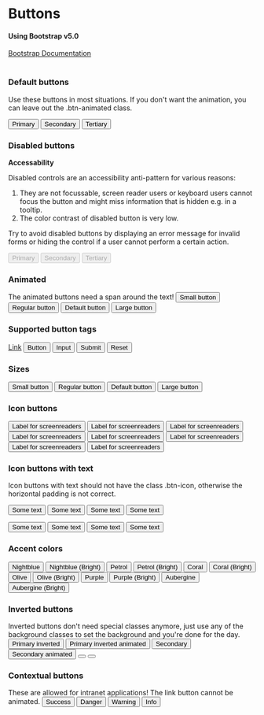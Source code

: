 
<Meta title="Design System/Button" />


# Buttons
#### Using Bootstrap v5.0
[Bootstrap Documentation](https://getbootstrap.com/docs/5.0/components/buttons/)
<br/>
<br/>

### Default buttons

Use these buttons in most situations. If you don't want the animation, you can leave out the .btn-animated class.
<Canvas>
  <div class="p-regular flex-wrap d-flex gap-regular">
    <button class="btn btn-primary btn-animated"><span>Primary</span></button>
    <button class="btn btn-secondary btn-animated"><span>Secondary</span></button>
    <button class="btn btn-link">Tertiary</button>
  </div>
</Canvas>

### Disabled buttons

**Accessability**

Disabled controls are an accessibility anti-pattern for various reasons:

1. They are not focussable, screen reader users or keyboard users cannot focus the button and might miss information that is hidden e.g. in a tooltip.
2. The color contrast of disabled button is very low.

Try to avoid disabled buttons by displaying an error message for invalid forms or hiding the control if a user cannot perform a certain action.

<Canvas>
  <div class="p-regular d-flex flex-wrap gap-regular">
    <button disabled="" class="btn btn-primary btn-animated">
      <span>Primary</span>
    </button>
    <button disabled="" class="btn btn-secondary btn-animated">
      <span>Secondary</span>
    </button>
    <button disabled="" class="btn btn-link">Tertiary</button>
  </div>
</Canvas>


### Animated

The animated buttons need a span around the text!
<Canvas>
  <button type="button" class="btn btn-primary btn-sm btn-animated">
    <span>Small button</span>
  </button>
  <button type="button" class="btn btn-primary btn-rg btn-animated">
    <span>Regular button</span>
  </button>
  <button type="button" class="btn btn-primary btn-md btn-animated">
    <span>Default button</span>
  </button>
  <button type="button" class="btn btn-primary btn-lg btn-animated">
    <span>Large button</span>
  </button>
</Canvas>



### Supported button tags
<Canvas>
  <a href="#" role="button" class="btn btn-primary">Link</a>
  <button type="submit" class="btn btn-primary">Button</button>
  <input type="button" value="Input" class="btn btn-primary" />
  <input type="submit" value="Submit" class="btn btn-primary" />
  <input type="reset" value="Reset" class="btn btn-primary" />
</Canvas>


### Sizes
<Canvas>
  <button type="button" class="btn btn-primary btn-sm">Small button</button>
  <button type="button" class="btn btn-primary btn-rg">Regular button</button>
  <button type="button" class="btn btn-primary btn-md">Default button</button>
  <button type="button" class="btn btn-primary btn-lg">Large button</button>
</Canvas> 


### Icon buttons
<Canvas>
  <button type="button" class="btn btn-default btn-icon btn-sm">
    <i class="pi pi-3193"></i>
    <span class="sr-only">Label for screenreaders</span>
  </button>
  <button type="button" class="btn btn-default btn-icon btn-rg">
    <i class="pi pi-3193"></i>
    <span class="sr-only">Label for screenreaders</span>
  </button>
  <button type="button" class="btn btn-default btn-icon btn-md">
    <i class="pi pi-3193"></i>
    <span class="sr-only">Label for screenreaders</span>
  </button>
  <button type="button" class="btn btn-default btn-icon btn-lg">
    <i class="pi pi-3193"></i>
    <span class="sr-only">Label for screenreaders</span>
  </button>
  <button type="button" class="btn btn-primary btn-icon btn-sm">
    <i class="pi pi-3193"></i>
    <span class="sr-only">Label for screenreaders</span>
  </button>
  <button type="button" class="btn btn-primary btn-icon btn-rg">
    <i class="pi pi-3193"></i>
    <span class="sr-only">Label for screenreaders</span>
  </button>
  <button type="button" class="btn btn-primary btn-icon btn-md">
    <i class="pi pi-3193"></i>
    <span class="sr-only">Label for screenreaders</span>
  </button>
  <button type="button" class="btn btn-primary btn-icon btn-lg">
    <i class="pi pi-3193"></i>
    <span class="sr-only">Label for screenreaders</span>
  </button>
</Canvas>


### Icon buttons with text

Icon buttons with text should not have the class .btn-icon, otherwise the horizontal padding is not correct.
<Canvas>
  <p class="d-flex align-items-center gap-small-r">
    <button type="button" class="btn btn-icon btn-default btn-sm">
      <i class="pi pi-3193"></i>
      <span>Some text</span>
    </button>
    <button type="button" class="btn btn-icon btn-default btn-rg">
      <i class="pi pi-3193"></i>
      <span>Some text</span>
    </button>
    <button type="button" class="btn btn-icon btn-default btn-md">
      <i class="pi pi-3193"></i>
      <span>Some text</span>
    </button>
    <button type="button" class="btn btn-icon btn-default btn-lg">
      <i class="pi pi-3193"></i>
      <span>Some text</span>
    </button>
  </p>
  <p class="d-flex align-items-center gap-small-r">
    <button type="button" class="btn btn-icon btn-primary btn-sm">
      <span>Some text</span>
      <i class="pi pi-3193"></i>
    </button>
    <button type="button" class="btn btn-icon btn-primary btn-rg">
      <span>Some text</span>
      <i class="pi pi-3193"></i>
    </button>
    <button type="button" class="btn btn-icon btn-primary btn-md">
      <span>Some text</span>
      <i class="pi pi-3193"></i>
    </button>
    <button type="button" class="btn btn-icon btn-primary btn-lg">
      <span>Some text</span>
      <i class="pi pi-3193"></i>
    </button>
  </p>
</Canvas>


### Accent colors
<Canvas>
  <button type="button" class="btn btn-nightblue btn-animated">
    <span>Nightblue</span>
  </button>
  <button type="button" class="btn btn-nightblue-bright btn-animated">
    <span>Nightblue (Bright)</span>
  </button>
  <button type="button" class="btn btn-petrol btn-animated">
    <span>Petrol</span>
  </button>
  <button type="button" class="btn btn-petrol-bright btn-animated">
    <span>Petrol (Bright)</span>
  </button>
  <button type="button" class="btn btn-coral btn-animated">
    <span>Coral</span>
  </button>
  <button type="button" class="btn btn-coral-bright btn-animated">
    <span>Coral (Bright)</span>
  </button>
  <button type="button" class="btn btn-olive btn-animated">
    <span>Olive</span>
  </button>
  <button type="button" class="btn btn-olive-bright btn-animated">
    <span>Olive (Bright)</span>
  </button>
  <button type="button" class="btn btn-purple btn-animated">
    <span>Purple</span>
  </button>
  <button type="button" class="btn btn-purple-bright btn-animated">
    <span>Purple (Bright)</span>
  </button>
  <button type="button" class="btn btn-aubergine btn-animated">
    <span>Aubergine</span>
  </button>
  <button type="button" class="btn btn-aubergine-bright btn-animated">
    <span>Aubergine (Bright)</span>
  </button>
</Canvas>


### Inverted buttons

Inverted buttons don't need special classes anymore, just use any of the background classes to set the background and you're done for the day.
<Canvas>
  <button type="button" class="btn btn-primary btn-inverted">
    Primary inverted
  </button>
  <button type="button" class="btn btn-primary btn-inverted btn-animated">
    <span>Primary inverted animated</span>
  </button>
  <button type="button" class="btn btn-default btn-inverted">Secondary</button>
  <button type="button" class="btn btn-default btn-inverted btn-animated">
    <span>Secondary animated</span>
  </button>
  <button type="button" class="btn btn-primary btn-icon btn-inverted">
    <i class="pi pi-3193"></i>
  </button>
  <button type="button" class="btn btn-secondary btn-inverted btn-icon">
    <i class="pi pi-3193"></i>
  </button>
</Canvas>

### Contextual buttons

These are allowed for intranet applications! The link button cannot be animated.
<Canvas>
  <button type="button" class="btn btn-success btn-animated">
    <span>Success</span>
  </button>
  <button type="button" class="btn btn-danger btn-animated">
    <span>Danger</span>
  </button>
  <button type="button" class="btn btn-warning btn-animated">
    <span>Warning</span>
  </button>
  <button type="button" class="btn btn-info btn-animated">
    <span>Info</span>
  </button>
</Canvas>